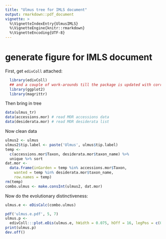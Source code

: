 ```yaml
---
title: "Ulmus tree for IMLS document"
output: rmarkdown::pdf_document
vignette: >
  %\VignetteIndexEntry{UlmusIMLS}
  %\VignetteEngine{knitr::rmarkdown}
  %\VignetteEncoding{UTF-8}
---
```

# generate figure for IMLS document
First, get `edivColl` attached:

```r
  library(edivColl)
  ## and a couple of work-arounds till the package is updated with correct namespace
  library(ggplot2)
  library(magrittr)
```

Then bring in tree
```r
data(ulmus_tr)
data(accessions.mor) # read MOR accessions data
data(desiderata.mor) # read MOR desiderata list
```

Now clean data
```r
ulmus2 <- ulmus
ulmus2$tip.label <- paste('Ulmus', ulmus$tip.label)
temp <- 
  c(accessions.mor$Taxon, desiderata.mor$taxon_name) %>%
  unique %>% sort
dat.mor <- 
  data.frame(inGarden = temp %in% accessions.mor$Taxon,
    wanted = temp %in% desiderata.mor$taxon_name,
    row.names = temp)
rm(temp)
combo.ulmus <- make.consInt(ulmus2, dat.mor)
```

Now do the evolutionary distinctiveness:
```r
ulmus.e <- eDisCalc(combo.ulmus)

pdf('ulmus.e.pdf', 5, 7)
ulmus.p <- 
  edivColl:::plot.eDis(ulmus.e, hWidth = 0.075, hOff = 16, legPos = c(0.2, 0.915))
print(ulmus.p)
dev.off()
```